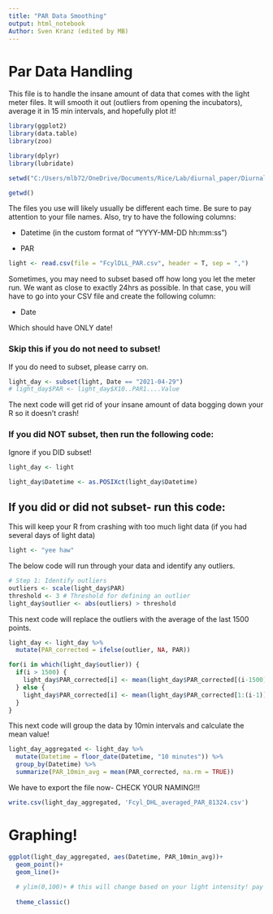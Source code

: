 ---
title: "PAR Data Smoothing"
output: html_notebook
Author: Sven Kranz (edited by MB)
---

# Par Data Handling

This file is to handle the insane amount of data that comes with the light meter files. It will smooth it out (outliers from opening the incubators), average it in 15 min intervals, and hopefully plot it!

```{r Packages}

library(ggplot2)
library(data.table)
library(zoo)

library(dplyr)
library(lubridate)

```

```{r Directory}

setwd("C:/Users/mlb72/OneDrive/Documents/Rice/Lab/diurnal_paper/Diurnal_Data/PAR_Data")

getwd()

```

The files you use will likely usually be different each time. Be sure to pay attention to your file names. Also, try to have the following columns:

-   Datetime (in the custom format of "YYYY-MM-DD hh:mm:ss")

-   PAR

```{r Data}

light <- read.csv(file = "FcylDLL_PAR.csv", header = T, sep = ",")

```

Sometimes, you may need to subset based off how long you let the meter run. We want as close to exactly 24hrs as possible. In that case, you will have to go into your CSV file and create the following column:

-   Date

Which should have ONLY date!

### Skip this if you do not need to subset!

If you do need to subset, please carry on.

```{r Organizing}

light_day <- subset(light, Date == "2021-04-29")
# light_day$PAR <- light_day$X10..PAR1....Value

```

The next code will get rid of your insane amount of data bogging down your R so it doesn't crash!

### If you did NOT subset, then run the following code:

Ignore if you DID subset!

```{r}

light_day <- light

```

```{r}

light_day$Datetime <- as.POSIXct(light_day$Datetime)

```

## If you did or did not subset- run this code:

This will keep your R from crashing with too much light data (if you had several days of light data)

```{r}

light <- "yee haw"

```

The below code will run through your data and identify any outliers.

```{r Outliers}

# Step 1: Identify outliers 
outliers <- scale(light_day$PAR)
threshold <- 3 # Threshold for defining an outlier
light_day$outlier <- abs(outliers) > threshold

```

This next code will replace the outliers with the average of the last 1500 points.

```{r Outliers_B}

light_day <- light_day %>%
  mutate(PAR_corrected = ifelse(outlier, NA, PAR))

for(i in which(light_day$outlier)) {
  if(i > 1500) {
    light_day$PAR_corrected[i] <- mean(light_day$PAR_corrected[(i-1500):(i-1)], na.rm = TRUE)
  } else {
    light_day$PAR_corrected[i] <- mean(light_day$PAR_corrected[1:(i-1)], na.rm = TRUE)
  }
}

```

This next code will group the data by 10min intervals and calculate the mean value!

```{r Interval}

light_day_aggregated <- light_day %>%
  mutate(Datetime = floor_date(Datetime, "10 minutes")) %>%
  group_by(Datetime) %>%
  summarize(PAR_10min_avg = mean(PAR_corrected, na.rm = TRUE))

```

We have to export the file now- CHECK YOUR NAMING!!!

```{r Export}

write.csv(light_day_aggregated, 'Fcyl_DHL_averaged_PAR_81324.csv')

```

# Graphing!

```{r Graphing}

ggplot(light_day_aggregated, aes(Datetime, PAR_10min_avg))+
  geom_point()+
  geom_line()+
  
  # ylim(0,100)+ # this will change based on your light intensity! pay attention!
  
  theme_classic()
  

```
